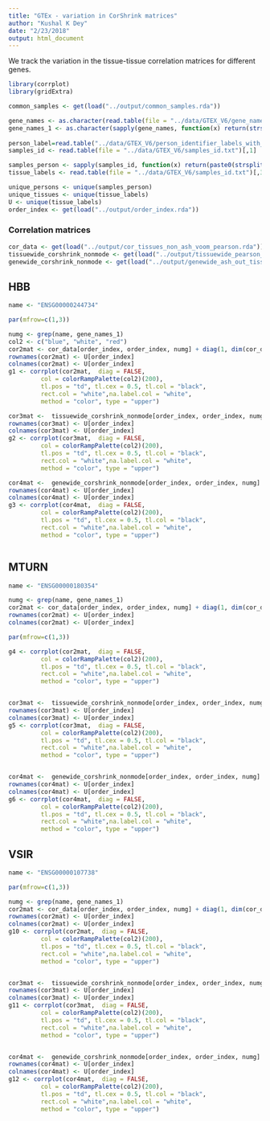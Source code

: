 ```yaml
---
title: "GTEx - variation in CorShrink matrices"
author: "Kushal K Dey"
date: "2/23/2018"
output: html_document
---
```


We track the variation in the tissue-tissue correlation matrices for different genes.


```r
library(corrplot)
library(gridExtra)
```

```r

common_samples <- get(load("../output/common_samples.rda"))

gene_names <- as.character(read.table(file = "../data/GTEX_V6/gene_names_GTEX_V6.txt")[,1])
gene_names_1 <- as.character(sapply(gene_names, function(x) return(strsplit(x, "[.]")[[1]][1])))
 
person_label=read.table("../data/GTEX_V6/person_identifier_labels_with_numbers.txt");
samples_id <- read.table(file = "../data/GTEX_V6/samples_id.txt")[,1]

samples_person <- sapply(samples_id, function(x) return(paste0(strsplit(as.character(x), "-")[[1]][1:2], collapse ="-")))
tissue_labels <- read.table(file = "../data/GTEX_V6/samples_id.txt")[,3]

unique_persons <- unique(samples_person)
unique_tissues <- unique(tissue_labels)
U <- unique(tissue_labels)
order_index <- get(load("../output/order_index.rda"))
```

### Correlation matrices

```r
cor_data <- get(load("../output/cor_tissues_non_ash_voom_pearson.rda"))
tissuewide_corshrink_nonmode <- get(load("../output/tissuewide_pearson_halfuniform_tissuewide_non_mode.rda"))
genewide_corshrink_nonmode <- get(load("../output/genewide_ash_out_tissue_mat_halfuniform_non_mode.rda"))
```

## HBB

```r
name <- "ENSG00000244734"
```

```r

par(mfrow=c(1,3))

numg <- grep(name, gene_names_1)
col2 <- c("blue", "white", "red")
cor2mat <- cor_data[order_index, order_index, numg] + diag(1, dim(cor_data)[1])
rownames(cor2mat) <- U[order_index]
colnames(cor2mat) <- U[order_index]
g1 <- corrplot(cor2mat,  diag = FALSE,
         col = colorRampPalette(col2)(200),
         tl.pos = "td", tl.cex = 0.5, tl.col = "black",
         rect.col = "white",na.label.col = "white",
         method = "color", type = "upper") 

cor3mat <-  tissuewide_corshrink_nonmode[order_index, order_index, numg]
rownames(cor3mat) <- U[order_index]
colnames(cor3mat) <- U[order_index]
g2 <- corrplot(cor3mat,  diag = FALSE,
         col = colorRampPalette(col2)(200),
         tl.pos = "td", tl.cex = 0.5, tl.col = "black",
         rect.col = "white",na.label.col = "white",
         method = "color", type = "upper") 

cor4mat <-  genewide_corshrink_nonmode[order_index, order_index, numg]
rownames(cor4mat) <- U[order_index]
colnames(cor4mat) <- U[order_index]
g3 <- corrplot(cor4mat,  diag = FALSE,
         col = colorRampPalette(col2)(200),
         tl.pos = "td", tl.cex = 0.5, tl.col = "black",
         rect.col = "white",na.label.col = "white",
         method = "color", type = "upper") 



```

## MTURN

```r
name <- "ENSG00000180354"
```

```r
numg <- grep(name, gene_names_1)
cor2mat <- cor_data[order_index, order_index, numg] + diag(1, dim(cor_data)[1])
rownames(cor2mat) <- U[order_index]
colnames(cor2mat) <- U[order_index]

par(mfrow=c(1,3))

g4 <- corrplot(cor2mat,  diag = FALSE,
         col = colorRampPalette(col2)(200),
         tl.pos = "td", tl.cex = 0.5, tl.col = "black",
         rect.col = "white",na.label.col = "white",
         method = "color", type = "upper") 


cor3mat <-  tissuewide_corshrink_nonmode[order_index, order_index, numg]
rownames(cor3mat) <- U[order_index]
colnames(cor3mat) <- U[order_index]
g5 <- corrplot(cor3mat,  diag = FALSE,
         col = colorRampPalette(col2)(200),
         tl.pos = "td", tl.cex = 0.5, tl.col = "black",
         rect.col = "white",na.label.col = "white",
         method = "color", type = "upper") 


cor4mat <-  genewide_corshrink_nonmode[order_index, order_index, numg]
rownames(cor4mat) <- U[order_index]
colnames(cor4mat) <- U[order_index]
g6 <- corrplot(cor4mat,  diag = FALSE,
         col = colorRampPalette(col2)(200),
         tl.pos = "td", tl.cex = 0.5, tl.col = "black",
         rect.col = "white",na.label.col = "white",
         method = "color", type = "upper") 


```


## VSIR

```r
name <- "ENSG00000107738"
```

```r

par(mfrow=c(1,3))

numg <- grep(name, gene_names_1)
cor2mat <- cor_data[order_index, order_index, numg] + diag(1, dim(cor_data)[1])
rownames(cor2mat) <- U[order_index]
colnames(cor2mat) <- U[order_index]
g10 <- corrplot(cor2mat,  diag = FALSE,
         col = colorRampPalette(col2)(200),
         tl.pos = "td", tl.cex = 0.5, tl.col = "black",
         rect.col = "white",na.label.col = "white",
         method = "color", type = "upper") 


cor3mat <-  tissuewide_corshrink_nonmode[order_index, order_index, numg]
rownames(cor3mat) <- U[order_index]
colnames(cor3mat) <- U[order_index]
g11 <- corrplot(cor3mat,  diag = FALSE,
         col = colorRampPalette(col2)(200),
         tl.pos = "td", tl.cex = 0.5, tl.col = "black",
         rect.col = "white",na.label.col = "white",
         method = "color", type = "upper") 


cor4mat <-  genewide_corshrink_nonmode[order_index, order_index, numg]
rownames(cor4mat) <- U[order_index]
colnames(cor4mat) <- U[order_index]
g12 <- corrplot(cor4mat,  diag = FALSE,
         col = colorRampPalette(col2)(200),
         tl.pos = "td", tl.cex = 0.5, tl.col = "black",
         rect.col = "white",na.label.col = "white",
         method = "color", type = "upper") 

```
